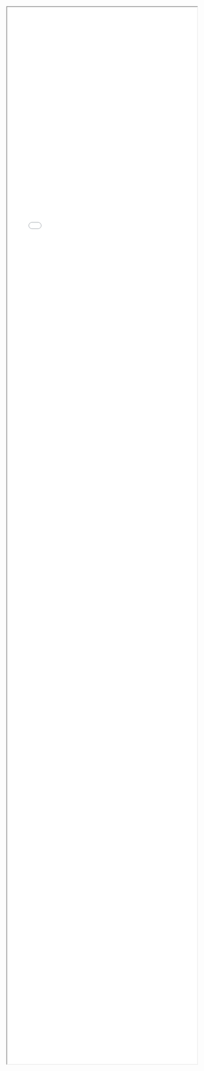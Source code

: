 <iframe style="width:100%; height: 70vh;" src="html/map_london_2017_workplace_pct.html" title="Map"></iframe>
